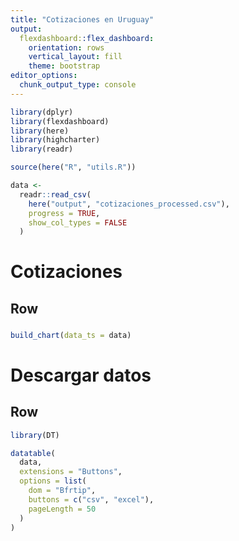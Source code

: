 ```yaml
---
title: "Cotizaciones en Uruguay"
output: 
  flexdashboard::flex_dashboard:
    orientation: rows
    vertical_layout: fill
    theme: bootstrap
editor_options: 
  chunk_output_type: console
---
```


```r
library(dplyr)
library(flexdashboard)
library(here)
library(highcharter)
library(readr)

source(here("R", "utils.R"))

data <-
  readr::read_csv(
    here("output", "cotizaciones_processed.csv"),
    progress = TRUE,
    show_col_types = FALSE
  ) 
```

Cotizaciones
===================================== 

Row {data-height=1000}
-----------------------------------------------------------------------

### 

```r
build_chart(data_ts = data)
```


Descargar datos
===================================== 

Row {data-height=1000}
-----------------------------------------------------------------------

```r
library(DT)

datatable(
  data,
  extensions = "Buttons",
  options = list(
    dom = "Bfrtip",
    buttons = c("csv", "excel"),
    pageLength = 50
  )
)
```

